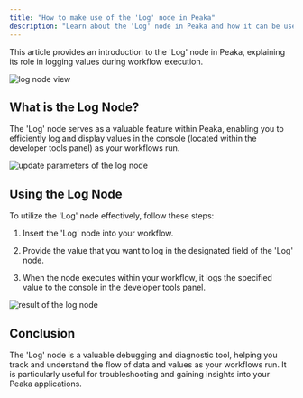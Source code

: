 ```yaml
---
title: "How to make use of the 'Log' node in Peaka"
description: "Learn about the 'Log' node in Peaka and how it can be used to log values in your workflows"
---
```


This article provides an introduction to the 'Log' node in Peaka, explaining its role in logging values during workflow execution.

<img src="https://cdn.peaka.com/flows/log-1.png" alt="log node view" />

## What is the Log Node?

The 'Log' node serves as a valuable feature within Peaka, enabling you to efficiently log and display values in the console (located within the developer tools panel) as your workflows run.

<img
  src="https://cdn.peaka.com/flows/log-2.png"
  alt="update parameters of the log node"
/>

## Using the Log Node

To utilize the 'Log' node effectively, follow these steps:

1. Insert the 'Log' node into your workflow.

2. Provide the value that you want to log in the designated field of the 'Log' node.

3. When the node executes within your workflow, it logs the specified value to the console in the developer tools panel.

<img src="https://cdn.peaka.com/flows/log-3.png" alt="result of the log node" />

## Conclusion

The 'Log' node is a valuable debugging and diagnostic tool, helping you track and understand the flow of data and values as your workflows run. It is particularly useful for troubleshooting and gaining insights into your Peaka applications.
